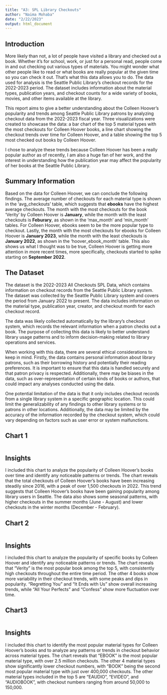 ```yaml
---
title: "A3: SPL Library Checkouts"
author: "Naima Mohaba"
date: "2/22/2023"
output: html_document
---
```


## Introduction

More likely than not, a lot of people have visited a library and checked out a book. Whether it’s for school, work, or just for a personal read, people come in and out checking out various types of materials. You might wonder what other people like to read or what books are really popular at the given time so you can check it out. That’s what this data allows you to do. The data used for analysis is the Seattle Public Library's checkout records for the 2022-2023 period. The dataset includes information about the material types, publication years, and checkout counts for a wide variety of books, movies, and other items available at the library. 

This report aims to give a better understanding about the Colleen Hoover's popularity and trends among Seattle Public Library patrons by analyzing checkout data from the 2022-2023 fiscal year. Three visualizations were created to showcase the data: a bar chart of the top 5 material types with the most checkouts for Colleen Hoover books, a line chart showing the checkout trends over time for Colleen Hoover, and a table showing the top 5 most checked out books by Colleen Hoover. 
	
I chose to analyze these trends because Colleen Hoover has been a really popular author as of recently, I am also a huge fan of her work, and the interest in understanding how the publication year may affect the popularity of her books at the Seattle Public Library. 

## Summary Information

Based on the data for Colleen Hoover, we can conclude the following findings. The average number of checkouts for each material type is shown in the 'avg_checkouts' table, which suggests that **ebooks** have the highest average checkouts. The month with the most checkouts for the book 'Verity' by Colleen Hoover is **January**, while the month with the least checkouts is **Feburary**, as shown in the 'max_month' and 'min_month' tables. For Colleen Hoover, ebooks seem to be the more popular type to checkout. Lastly, the month with the most checkouts for ebooks for Colleen Hoover is **January 2023**, while the month with the least checkouts is **January 2022**, as shown in the 'hoover_ebook_month' table. This also shows us what I thought was to be true, Colleen Hoover is getting more attention in more recent times, more specifically, checkouts started to spike starting on **September 2022**.

## The Dataset

The dataset is the 2022-2023 All Checkouts SPL Data, which contains information on checkout records from the Seattle Public Library system. The dataset was collected by the Seattle Public Library system and covers the period from January 2022 to present. The data includes information on the material type, publication year, creator, and checkout month for each checkout record.

The data was likely collected automatically by the library's checkout system, which records the relevant information when a patron checks out a book. The purpose of collecting this data is likely to better understand library usage patterns and to inform decision-making related to library operations and services.

When working with this data, there are several ethical considerations to keep in mind. Firstly, the data contains personal information about library patrons, such as their borrowing history and potentially their reading preferences. It is important to ensure that this data is handled securely and that patron privacy is respected. Additionally, there may be biases in the data, such as over-representation of certain kinds of books or authors, that could impact any analyses conducted using the data.

One potential limitation of the data is that it only includes checkout records from a single library system in a specific geographic location. This could limit the generalizability of any findings to other library systems or to patrons in other locations. Additionally, the data may be limited by the accuracy of the information recorded by the checkout system, which could vary depending on factors such as user error or system malfunctions.


## Chart 1

```r
```

## Insights
I included this chart to analyze the popularity of Colleen Hoover's books over time and identify any noticeable patterns or trends. The chart reveals that the total checkouts of Colleen Hoover's books have been increasing steadily since 2016, with a peak of over 1,500 checkouts in 2022. This trend suggests that Colleen Hoover's books have been gaining popularity among library users in Seattle. The data also shows some seasonal patterns, with higher checkouts in the summer months (June - August) and lower checkouts in the winter months (December - February).

## Chart 2

```r
```

## Insights 
I included this chart to analyze the popularity of specific books by Colleen Hoover and identify any noticeable patterns or trends. The chart reveals that "Verity" is the most popular book among the top 5, with consistently high checkouts throughout the entire time period. The other 4 books show more variability in their checkout trends, with some peaks and dips in popularity. "Regretting You" and "It Ends with Us" show overall increasing trends, while "All Your Perfects" and "Confess" show more fluctuation over time.

## Chart3

```r
```
## Insights
I included this chart to identify the most popular material types for Colleen Hoover's books and to analyze any patterns or trends in checkout behavior across material types. The chart reveals that "EBOOK" is the most popular material type, with over 2.5 million checkouts. The other 4 material types show significantly lower checkout numbers, with "BOOK" being the second most popular material type with just over 400,000 checkouts. The other material types included in the top 5 are "EAUDIO", "EVIDEO", and "AUDIOBOOK", with checkout numbers ranging from around 50,000 to 150,000.



